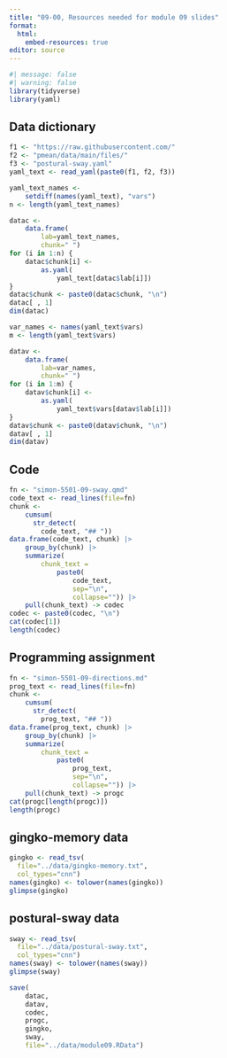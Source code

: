 ```yaml
---
title: "09-00, Resources needed for module 09 slides"
format: 
  html:
    embed-resources: true
editor: source
---
```


```r
#| message: false
#| warning: false
library(tidyverse)
library(yaml)
```

## Data dictionary

```r
f1 <- "https://raw.githubusercontent.com/"
f2 <- "pmean/data/main/files/"
f3 <- "postural-sway.yaml"
yaml_text <- read_yaml(paste0(f1, f2, f3))

yaml_text_names <- 
	setdiff(names(yaml_text), "vars")
n <- length(yaml_text_names)

datac <- 
	data.frame(
		lab=yaml_text_names, 
		chunk=" ")
for (i in 1:n) {
	datac$chunk[i] <- 
		as.yaml(
			yaml_text[datac$lab[i]])
}
datac$chunk <- paste0(datac$chunk, "\n")
datac[ , 1]
dim(datac)

var_names <- names(yaml_text$vars)
m <- length(yaml_text$vars)

datav <- 
	data.frame(
		lab=var_names, 
		chunk=" ")
for (i in 1:m) {
	datav$chunk[i] <- 
		as.yaml(
			yaml_text$vars[datav$lab[i]])
}
datav$chunk <- paste0(datav$chunk, "\n")
datav[ , 1]
dim(datav)
```

## Code

```r
fn <- "simon-5501-09-sway.qmd"
code_text <- read_lines(file=fn)
chunk <- 
	cumsum(
	  str_detect(
	  	code_text, "## "))
data.frame(code_text, chunk) |>
	group_by(chunk) |>
	summarize(
		chunk_text =
			paste0(
				code_text, 
				sep="\n", 
				collapse="")) |>
	pull(chunk_text) -> codec
codec <- paste0(codec, "\n")
cat(codec[1])
length(codec)
```

## Programming assignment

```r
fn <- "simon-5501-09-directions.md"
prog_text <- read_lines(file=fn)
chunk <- 
	cumsum(
	  str_detect(
	  	prog_text, "## "))
data.frame(prog_text, chunk) |>
	group_by(chunk) |>
	summarize(
		chunk_text =
			paste0(
				prog_text, 
				sep="\n", 
				collapse="")) |>
	pull(chunk_text) -> progc
cat(progc[length(progc)])
length(progc)
```

## gingko-memory data

```r
gingko <- read_tsv(
  file="../data/gingko-memory.txt",
  col_types="cnn")
names(gingko) <- tolower(names(gingko))
glimpse(gingko)
```

## postural-sway data

```r
sway <- read_tsv(
  file="../data/postural-sway.txt",
  col_types="cnn")
names(sway) <- tolower(names(sway))
glimpse(sway)
```


```r
save(
	datac,
	datav,
	codec,
	progc,
	gingko,
	sway,
	file="../data/module09.RData")
```
